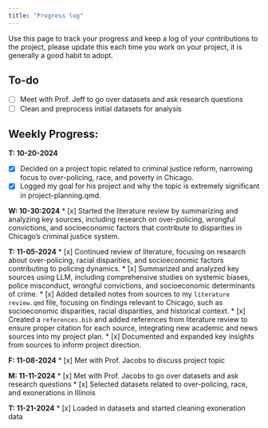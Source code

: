 ```yaml
---
title: "Progress log"
---
```


Use this page to track your progress and keep a log of your contributions to the project, please update this each time you work on your project, it is generally a good habit to adopt.

## To-do
* [ ] Meet with Prof. Jeff to go over datasets and ask research questions
* [ ] Clean and preprocess initial datasets for analysis

## Weekly Progress:

**T: 10-20-2024**

* [x] Decided on a project topic related to criminal justice reform, narrowing focus to over-policing, race, and poverty in Chicago.  
* [x] Logged my goal for his project and why the topic is extremely significant in project-planning.qmd. 

**W: 10-30:2024**
* [x] Started the literature review by summarizing and analyzing key sources, including research on over-policing, wrongful convictions, and socioeconomic factors that contribute to disparities in Chicago's criminal justice system.

**T: 11-05-2024**
* [x] Continued review of literature, focusing on research about over-policing, racial disparities, and socioeconomic factors contributing to policing dynamics.
* [x] Summarized and analyzed key sources using LLM, including comprehensive studies on systemic biases, police misconduct, wrongful convictions, and socioeconomic determinants of crime.
* [x] Added detailed notes from sources to my `literature review.qmd` file, focusing on findings relevant to Chicago, such as socioeconomic disparities, racial disparities, and historical context.
* [x] Created a `references.bib` and added references from literature review to ensure proper citation for each source, integrating new academic and news sources into my project plan.
* [x] Documented and expanded key insights from sources to inform project direction.

**F: 11-08-2024**
* [x] Met with Prof. Jacobs to discuss project topic

**M: 11-11-2024**
* [x] Met with Prof. Jacobs to go over datasets and ask research questions
* [x] Selected datasets related to over-policing, race, and exonerations in Illinois

**T: 11-21-2024**
* [x] Loaded in datasets and started cleaning exoneration data
